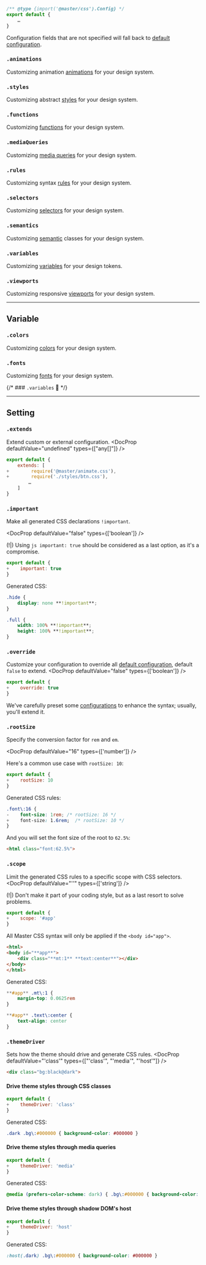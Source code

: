 
```js name=master.css.js
/** @type {import('@master/css').Config} */
export default {
    …
}
```
Configuration fields that are not specified will fall back to [default configuration](https://github.com/master-co/css/tree/beta/packages/css/src/config).

### `.animations`
Customizing animation [animations](/docs/animations) for your design system.
<KeyframesOverview />

### `.styles`
Customizing abstract [styles](/docs/styles) for your design system.
<StylesOverview />

### `.functions`
Customizing [functions](/docs/functions) for your design system.
<FunctionsOverview />

### `.mediaQueries`
Customizing [media queries](/docs/media-queries) for your design system.
<MediaQueriesOverview />

### `.rules`
Customizing syntax [rules](/docs/rules) for your design system.
<RulesOverview />

### `.selectors`
Customizing [selectors](/docs/selectors) for your design system.
<SelectorsOverview />

### `.semantics`
Customizing [semantic](/docs/semantic) classes for your design system.
<SemanticsOverview />

### `.variables`
Customizing [variables](/docs/variables) for your design tokens.
<VariablesOverview />

### `.viewports`
Customizing responsive [viewports](/docs/viewports) for your design system.
<BreakpointsOverview />

---

## Variable
### `.colors`
Customizing [colors](/docs/colors) for your design system.
<ColorsOverview />

### `.fonts`
Customizing [fonts](/docs/colors) for your design system.
<FontsOverview />

{/* ### `.variables` 🚧 */}

---

## Setting

### `.extends`
Extend custom or external configuration.
<DocProp defaultValue="undefined" types={["any[]"]} />
```js name=master.css.js
export default {
    extends: [
+        require('@master/animate.css'),
+        require('./styles/btn.css'),
        …
    ]
}
```

### `.important`
Make all generated CSS declarations `!important`.

<DocProp defaultValue="false" types={['boolean']} />

(!|) Using `js important: true` should be considered as a last option, as it's a compromise.
```js name=master.css.js
export default {
+    important: true
}
```

Generated CSS:
```css
.hide {
    display: none **!important**;
}

.full {
    width: 100% **!important**;
    height: 100% **!important**;
}
```

### `.override`
Customize your configuration to override all [default configuration](https://github.com/master-co/css/tree/beta/packages/css/src/config), default `false` to extend.
<DocProp defaultValue="false" types={['boolean']} />
```js name=master.css.js
export default {
+    override: true
}
```
We've carefully preset some [configurations](https://github.com/master-co/css/tree/beta/packages/css/src/config") to enhance the syntax; usually, you'll extend it.

### `.rootSize`
Specify the conversion factor for `rem` and `em`.

<DocProp defaultValue="16" types={['number']} />

Here's a common use case with `rootSize: 10`:
```js name=master.css.js
export default {
+    rootSize: 10
}
```

Generated CSS rules:
```css
.font\:16 {
-    font-size: 1rem; /* rootSize: 16 */
+    font-size: 1.6rem;  /* rootSize: 10 */
}
```

And you will set the font size of the root to `62.5%`:
```html
<html class="font:62.5%">
```

### `.scope`
Limit the generated CSS rules to a specific scope with CSS selectors.
<DocProp defaultValue="''" types={['string']} />

(!|) Don't make it part of your coding style, but as a last resort to solve problems.
```js name=master.css.js
export default {
+    scope: '#app'
}
```
All Master CSS syntax will only be applied if the `<body id="app">`.
```html
<html>
<body id="**app**">
    <div class="**mt:1** **text:center**"></div>
</body>
</html>
```
Generated CSS:
```css
**#app** .mt\:1 {
    margin-top: 0.0625rem
}

**#app** .text\:center {
    text-align: center
}
```

### `.themeDriver`
Sets how the theme should drive and generate CSS rules.
<DocProp defaultValue="'class'" types={["'class'", "'media'", "'host'"]} />
```html
<div class="bg:black@dark">
```

#### Drive theme styles through CSS classes
```js name=master.css.js
export default {
+    themeDriver: 'class'
}
```
Generated CSS:
```css
.dark .bg\:#000000 { background-color: #000000 }
```

#### Drive theme styles through media queries
```js name=master.css.js
export default {
+    themeDriver: 'media'
}
```
Generated CSS:
```css
@media (prefers-color-scheme: dark) { .bg\:#000000 { background-color: #000000 } }
```

#### Drive theme styles through shadow DOM's host
```js name=master.css.js
export default {
+    themeDriver: 'host'
}
```
Generated CSS:
```css
:host(.dark) .bg\:#000000 { background-color: #000000 }
```